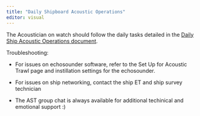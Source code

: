 ```yaml
---
title: "Daily Shipboard Acoustic Operations"
editor: visual
---
```


The Acoustician on watch should follow the daily tasks detailed in the [Daily Ship Acoustic Operations document](https://docs.google.com/document/d/1PiaZtjqStg0TtknSAm8bVK0JXxvjO31eomtCiPnFvgA/edit?tab=t.0).

Troubleshooting:

-   For issues on echosounder software, refer to the Set Up for Acoustic Trawl page and instillation settings for the echosounder.

-   For issues on ship networking, contact the ship ET and ship survey technician

-   The AST group chat is always available for additional techinical and emotional support :)
